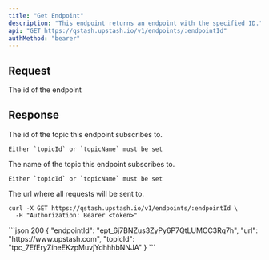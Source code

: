 ```yaml
---
title: "Get Endpoint"
description: "This endpoint returns an endpoint with the specified ID."
api: "GET https://qstash.upstash.io/v1/endpoints/:endpointId"
authMethod: "bearer"
---
```


## Request

<ParamField path="endpointID" type="string" required>
The id of the endpoint

</ParamField>

## Response

<ResponseField name="topicId" type="string" required>
    The id of the topic this endpoint subscribes to.

    Either `topicId` or `topicName` must be set

</ResponseField>
<ResponseField name="topicName" type="string" required>
    The name of the topic this endpoint subscribes to.

    Either `topicId` or `topicName` must be set

</ResponseField>

<ResponseField name="url" type="string" required>
    The url where all requests will be sent to.
</ResponseField>

<RequestExample>

```shell curl
curl -X GET https://qstash.upstash.io/v1/endpoints/:endpointId \
  -H "Authorization: Bearer <token>"
```

</RequestExample>

<ResponseExample>
```json 200
{
  "endpointId": "ept_6j7BNZus3ZyPy6P7QtLUMCC3Rq7h",
  "url": "https://www.upstash.com",
  "topicId": "tpc_7EfEryZiheEKzpMuvjYdhhhbNNJA"
}
```
</ResponseExample>
